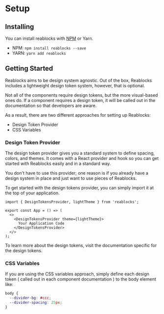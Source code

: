 
<Meta title="Docs/Getting Started/Setup" />

# Setup

## Installing
You can install reablocks with [NPM](https://www.npmjs.com/package/reablocks) or Yarn.

- NPM: `npm install reablocks --save`
- YARN: `yarn add reablocks`

## Getting Started
Reablocks aims to be design system agnostic. Out of the box, Reablocks includes a
lightweight design token system, however, that is optional.

Not all of the components require design tokens, but the more visual-based ones do.
If a component requires a design token, it will be called out in the documentation
so that developers are aware.

As a result, there are two different approaches for setting up Reablocks:

- Design Token Provider
- CSS Variables

### Design Token Provider
The design token provider gives you a standard system to define spacing, colors,
and themes. It comes with a React provider and hook so you can get started
with Reablocks easily and in a standard way.

You don't have to use this provider; one reason is if you already
have a design system in place and just want to use pieces of Reablocks.

To get started with the design tokens provider, you can simply import
it at the top of your application.

```tsx
import { DesignTokensProvider, lightTheme } from 'reablocks';

export const App = () => (
  <>
    <DesignTokensProvider theme={lightTheme}>
      Your Application Code
    </DesignTokensProvider>
  </>
);
```

To learn more about the design tokens, visit the documentation
specific for the design tokens.

### CSS Variables
If you are using the CSS variables approach, simply
define each design token ( called out in each component documentation )
to the body element like:

```css
body {
  --divider-bg: #ccc;
  --divider-spacing: 25px;
}
```
